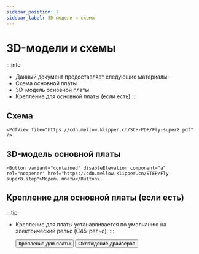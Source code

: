 ```yaml
---
sidebar_position: 7
sidebar_label: 3D-модели и схемы
---
```




# 3D-модели и схемы

:::info
* Данный документ предоставляет следующие материалы:
* Схема основной платы
* 3D-модель основной платы
* Крепление для основной платы (если есть)
:::

## Схема

    <PdfView file="https://cdn.mellow.klipper.cn/SCH-PDF/Fly-super8.pdf" />


## 3D-модель основной платы

    <Button variant="contained" disableElevation component="a" rel="noopener" href="https://cdn.mellow.klipper.cn/STEP/Fly-super8.step">Модель платы</Button>


## Крепление для основной платы (если есть)

:::tip
* Крепление для платы устанавливается по умолчанию на электрический рельс (C45-рельс).
:::

    <Button variant="contained" disableElevation component="a" rel="noopener" href="https://www.printables.com/model/351445-snakeoilxys-mellow-super-8-din-mounter-remix">Крепление для платы</Button>
    <Button variant="contained" disableElevation component="a" rel="noopener" href="https://www.printables.com/model/521770-voron-mellow-super8-pro-drives-dual-fans">Охлаждение драйверов</Button>

